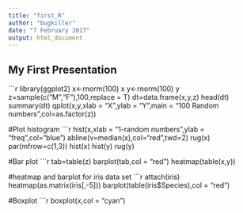 ```yaml
---
title: "first_R"
author: "bugkiller"
date: "7 February 2017"
output: html_document
---
```

## My First Presentation  
```r
library(ggplot2)
x<-rnorm(100)
x
y<-rnorm(100)
y
z=sample(c("M","F"),100,replace = T)
dt=data.frame(x,y,z)
head(dt)
summary(dt)
qplot(x,y,xlab = "X",ylab = "Y",main = "100 Random numbers",col=as.factor(z))

#Plot histogram
```r
hist(x,xlab = "1-random numbers",ylab = "freq",col="blue")
abline(v=median(x),col="red",twd=2)
rug(x)
par(mfrow=c(1,3))
hist(x)
hist(y)
rug(y)

#Bar plot
```r
tab=table(z)
barplot(tab,col = "red")
heatmap(table(x,y))

#heatmap and barplot for iris data set
```r
attach(iris)
heatmap(as.matrix(iris[,-5]))
barplot(table(iris$Species),col = "red")

#Boxplot
```r
boxplot(x,col = "cyan")

